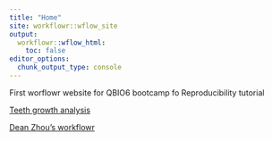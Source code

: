 ```yaml
---
title: "Home"
site: workflowr::wflow_site
output:
  workflowr::wflow_html:
    toc: false
editor_options:
  chunk_output_type: console
---
```


First worflowr website for QBIO6 bootcamp fo Reproducibility tutorial

[Teeth growth analysis](teeth.html)

[Dean Zhou's workflowr](https://ydeanzhou.github.io/myproject/index.html)